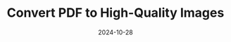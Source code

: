 ---
title: "Convert PDF to High-Quality Images"
summary: "Easily convert PDF files into high-resolution images for presentations, documentation, or sharing. This tool ensures accurate rendering and supports multiple image formats."
date: "2024-10-28"
last_modified: "2024-11-29"
thumb_image: "convert_pdf_to_images.png"
cover_image: "convert_pdf_to_images.png"
skills:
  - Utilities
  - ReactJS
  - Javascript
tags:
  - PDF Conversion
  - Image Processing
featured: false
draft: false
layout: "PostLayout"
url: "convert_pdf_to_images"
---